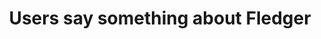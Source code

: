 ---
title: "Users say something about Fledger"
sub_title: "Testimonial"
details: "Optimize your impact this holiday season with an AI-driven, multichannel marketing strategy. 
Get all the tips and tricks in our free ebook."
items:
  - name: "Charry Maron"
    occupation: "Developer"
    image: "/assets/imgs/testimonial/img-s-5.jpg"
    text: "Our unique and flexible pricing model is designed to allow any type of business to access 
    high-end digital solutions, and to support them as they grow. Pay by usage, not by number of contacts."
    rating: 5
  - name: "Charry Maron"
    occupation: "Developer"
    image: "/assets/imgs/testimonial/img-s-6.jpg"
    text: "Our unique and flexible pricing model is designed to allow any type of business to access 
    high-end digital solutions, and to support them as they grow. Pay by usage, not by number of contacts."
    rating: 4
  - name: "Charry Maron"
    occupation: "Developer"
    image: "/assets/imgs/testimonial/img-s-7.jpg"
    text: "Our unique and flexible pricing model is designed to allow any type of business to access 
    high-end digital solutions, and to support them as they grow. Pay by usage, not by number of contacts."
    rating: 3
  - name: "Charry Maron"
    occupation: "Developer"
    image: "/assets/imgs/testimonial/img-s-8.jpg"
    text: "Our unique and flexible pricing model is designed to allow any type of business to access 
    high-end digital solutions, and to support them as they grow. Pay by usage, not by number of contacts."
    rating: 2
  - name: "Charry Maron"
    occupation: "Developer"
    image: "/assets/imgs/testimonial/img-s-9.jpg"
    text: "Our unique and flexible pricing model is designed to allow any type of business to access 
    high-end digital solutions, and to support them as they grow. Pay by usage, not by number of contacts."
    rating: 1
  - name: "Charry Maron"
    occupation: "Developer"
    image: "/assets/imgs/testimonial/img-s-10.jpg"
    text: "Our unique and flexible pricing model is designed to allow any type of business to access 
    high-end digital solutions, and to support them as they grow. Pay by usage, not by number of contacts."
    rating: 5
---